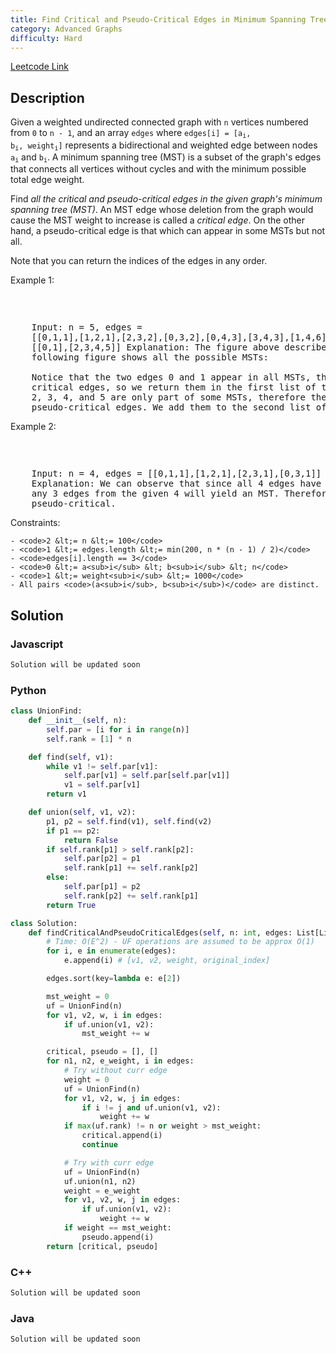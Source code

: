 ```yaml
---
title: Find Critical and Pseudo-Critical Edges in Minimum Spanning Tree
category: Advanced Graphs
difficulty: Hard
---
```


<Callout>

[Leetcode Link](https://leetcode.com/problems/find-critical-and-pseudo-critical-edges-in-minimum-spanning-tree)

</Callout>

## Description

Given a weighted undirected connected graph with <code>n</code> vertices numbered from <code>0</code> to <code>n - 1</code>, and an array <code>edges</code> where <code>edges[i] = [a<sub>i</sub>, b<sub>i</sub>, weight<sub>i</sub>]</code> represents a bidirectional and weighted edge between nodes <code>a<sub>i</sub></code> and <code>b<sub>i</sub></code>. A minimum spanning tree (MST) is a subset of the graph&#39;s edges that connects all vertices without cycles and with the minimum possible total edge weight.

Find _all the critical and pseudo-critical edges in the given graph&#39;s minimum spanning tree (MST)_. An MST edge whose deletion from the graph would cause the MST weight to increase is called a _critical edge_. On the other hand, a pseudo-critical edge is that which can appear in some MSTs but not all.

Note that you can return the indices of the edges in any order.

Example 1:

<Image
	alt=""
	src="https://assets.leetcode.com/uploads/2020/06/04/ex1.png"
	width={259}
	height={262}
/>

<br />
<pre className="overflow-x-auto">
	Input: n = 5, edges =
	[[0,1,1],[1,2,1],[2,3,2],[0,3,2],[0,4,3],[3,4,3],[1,4,6]] Output:
	[[0,1],[2,3,4,5]] Explanation: The figure above describes the graph. The
	following figure shows all the possible MSTs:
	<Image
		alt=""
		src="https://assets.leetcode.com/uploads/2020/06/04/msts.png"
		width={540}
		height={553}
	/>
	Notice that the two edges 0 and 1 appear in all MSTs, therefore they are
	critical edges, so we return them in the first list of the output. The edges
	2, 3, 4, and 5 are only part of some MSTs, therefore they are considered
	pseudo-critical edges. We add them to the second list of the output.
</pre>

Example 2:

<Image
	alt=""
	src="https://assets.leetcode.com/uploads/2020/06/04/ex2.png"
	width={247}
	height={253}
/>

<br />
<pre className="overflow-x-auto">
	Input: n = 4, edges = [[0,1,1],[1,2,1],[2,3,1],[0,3,1]] Output: [[],[0,1,2,3]]
	Explanation: We can observe that since all 4 edges have equal weight, choosing
	any 3 edges from the given 4 will yield an MST. Therefore all 4 edges are
	pseudo-critical.
</pre>

Constraints:

    - <code>2 &lt;= n &lt;= 100</code>
    - <code>1 &lt;= edges.length &lt;= min(200, n * (n - 1) / 2)</code>
    - <code>edges[i].length == 3</code>
    - <code>0 &lt;= a<sub>i</sub> &lt; b<sub>i</sub> &lt; n</code>
    - <code>1 &lt;= weight<sub>i</sub> &lt;= 1000</code>
    - All pairs <code>(a<sub>i</sub>, b<sub>i</sub>)</code> are distinct.

## Solution

### Javascript

```javascript
Solution will be updated soon
```

### Python

```python
class UnionFind:
    def __init__(self, n):
        self.par = [i for i in range(n)]
        self.rank = [1] * n

    def find(self, v1):
        while v1 != self.par[v1]:
            self.par[v1] = self.par[self.par[v1]]
            v1 = self.par[v1]
        return v1

    def union(self, v1, v2):
        p1, p2 = self.find(v1), self.find(v2)
        if p1 == p2:
            return False
        if self.rank[p1] > self.rank[p2]:
            self.par[p2] = p1
            self.rank[p1] += self.rank[p2]
        else:
            self.par[p1] = p2
            self.rank[p2] += self.rank[p1]
        return True

class Solution:
    def findCriticalAndPseudoCriticalEdges(self, n: int, edges: List[List[int]]) -> List[List[int]]:
        # Time: O(E^2) - UF operations are assumed to be approx O(1)
        for i, e in enumerate(edges):
            e.append(i) # [v1, v2, weight, original_index]

        edges.sort(key=lambda e: e[2])

        mst_weight = 0
        uf = UnionFind(n)
        for v1, v2, w, i in edges:
            if uf.union(v1, v2):
                mst_weight += w

        critical, pseudo = [], []
        for n1, n2, e_weight, i in edges:
            # Try without curr edge
            weight = 0
            uf = UnionFind(n)
            for v1, v2, w, j in edges:
                if i != j and uf.union(v1, v2):
                    weight += w
            if max(uf.rank) != n or weight > mst_weight:
                critical.append(i)
                continue

            # Try with curr edge
            uf = UnionFind(n)
            uf.union(n1, n2)
            weight = e_weight
            for v1, v2, w, j in edges:
                if uf.union(v1, v2):
                    weight += w
            if weight == mst_weight:
                pseudo.append(i)
        return [critical, pseudo]

```

### C++

```cpp
Solution will be updated soon
```

### Java

```java
Solution will be updated soon
```
